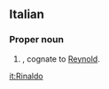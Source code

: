 ==Italian==

===Proper noun===
{{infl|it|proper noun|g=m}}

# {{given name|male||it:}}, cognate to [[Reynold]].

[[it:Rinaldo]]